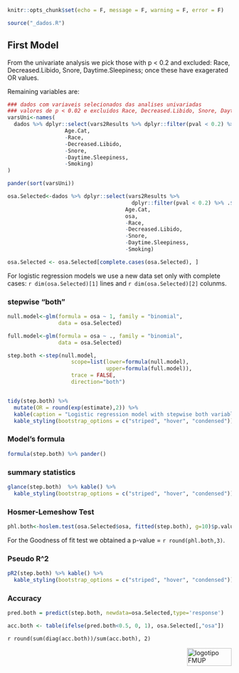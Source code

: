 


```r
knitr::opts_chunk$set(echo = F, message = F, warning = F, error = F)

source("_dados.R")
```

## First Model {#results3}
From the univariate analysis we pick those with p < 0.2 and excluded: Race, Decreased.Libido, Snore, Daytime.Sleepiness; once these have exagerated OR values.

Remaining variables are:
```r
### dados com variaveis selecionados das analises univariadas
### valores de p < 0.02 e excluidos Race, Decreased.Libido, Snore, Daytime.Sleepiness
varsUni<-names(
  dados %>% dplyr::select(vars2Results %>% dplyr::filter(pval < 0.2) %>% .$variavel, 
                  Age.Cat,
                  -Race,
                  -Decreased.Libido, 
                  -Snore, 
                  -Daytime.Sleepiness,
                  -Smoking)
)

pander(sort(varsUni))
```

```r
osa.Selected<-dados %>% dplyr::select(vars2Results %>% 
                                       dplyr::filter(pval < 0.2) %>% .$variavel,
                                     Age.Cat,
                                     osa,
                                     -Race,
                                     -Decreased.Libido,
                                     -Snore,
                                     -Daytime.Sleepiness,
                                     -Smoking)

osa.Selected <- osa.Selected[complete.cases(osa.Selected), ]

```

For logistic regression models we use a new data set only with complete cases: `r dim(osa.Selected)[1]` lines and `r dim(osa.Selected)[2]` colunms.

### stepwise "both"
```r
null.model<-glm(formula = osa ~ 1, family = "binomial",
                data = osa.Selected)

full.model<-glm(formula = osa ~ ., family = "binomial",
                data = osa.Selected)

step.both <-step(null.model,
                    scope=list(lower=formula(null.model),
                               upper=formula(full.model)), 
                    trace = FALSE, 
                    direction="both")


tidy(step.both) %>% 
  mutate(OR = round(exp(estimate),2)) %>% 
  kable(caption = "Logistic regression model with stepwise both variable selection") %>%
  kable_styling(bootstrap_options = c("striped", "hover", "condensed"))
```

### Model's formula

```r
formula(step.both) %>% pander()
```

### summary statistics
```r
glance(step.both)  %>% kable() %>%
  kable_styling(bootstrap_options = c("striped", "hover", "condensed"))
```

### Hosmer-Lemeshow Test
```r
phl.both<-hoslem.test(osa.Selected$osa, fitted(step.both), g=10)$p.value

```
For the Goodness of fit test we obtained a p-value = `r round(phl.both,3)`.

### Pseudo R^2
```r
pR2(step.both) %>% kable() %>%
  kable_styling(bootstrap_options = c("striped", "hover", "condensed"))
```

### Accuracy
```r
pred.both = predict(step.both, newdata=osa.Selected,type='response')

acc.both <- table(ifelse(pred.both<0.5, 0, 1), osa.Selected[,"osa"])

```
`r round(sum(diag(acc.both))/sum(acc.both), 2)`

<img src="images/logoFMUP.png" alt="logotipo FMUP" style="width:100px;height:40px;" align="right">